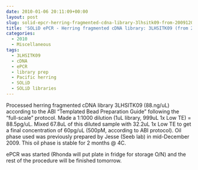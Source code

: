```yaml
---
date: 2010-01-06 20:11:09+00:00
layout: post
slug: solid-epcr-herring-fragmented-cdna-library-3lhsitk09-from-20091209
title: 'SOLiD ePCR - Herring fragmented cDNA library: 3LHSITK09 (from 20091209)'
categories:
  - 2010
  - Miscellaneous
tags:
  - 3LHSITK09
  - cDNA
  - ePCR
  - library prep
  - Pacific herring
  - SOLiD
  - SOLiD libraries
---
```


Processed herring fragmented cDNA library 3LHSITK09 (88.ng/uL) according to the ABI "Templated Bead Preparation Guide" following the "full-scale" protocol. Made a 1:1000 dilution (1uL library, 999uL 1x Low TE) = 88.5pg/uL. Mixed 67.8uL of this diluted sample with 32.2uL 1x Low TE to get a final concentration of 60pg/uL (500pM, according to ABI protocol). Oil phase used was previously prepared by Jesse (Seeb lab) in mid-December 2009. This oil phase is stable for 2 months @ 4C.

ePCR was started (Rhonda will put plate in fridge for storage O/N) and the rest of the procedure will be finished tomorrow.
